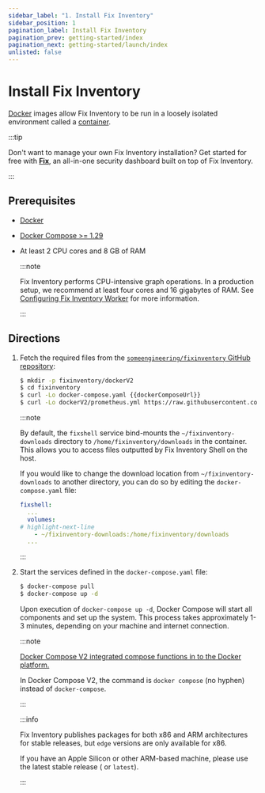 ```yaml
---
sidebar_label: "1. Install Fix Inventory"
sidebar_position: 1
pagination_label: Install Fix Inventory
pagination_prev: getting-started/index
pagination_next: getting-started/launch/index
unlisted: false
---
```


# Install Fix Inventory

[Docker](https://docker.com) images allow Fix Inventory to be run in a loosely isolated environment called a [container](https://docs.docker.com/get-started/overview#containers).

:::tip

Don't want to manage your own Fix Inventory installation? Get started for free with **[Fix](https://fix.security)**, an all-in-one security dashboard built on top of Fix Inventory.

:::

## Prerequisites

- [Docker](https://docs.docker.com/get-started#download-and-install-docker)

- [Docker Compose >= 1.29](https://docs.docker.com/compose/install)

- At least 2 CPU cores and 8 GB of RAM

  :::note

  Fix Inventory performs CPU-intensive graph operations. In a production setup, we recommend at least four cores and 16 gigabytes of RAM. See [Configuring Fix Inventory Worker](../../reference/configuration/worker.mdx#multi-core-machines) for more information.

  :::

## Directions

1. Fetch the required files from the [`someengineering/fixinventory` GitHub repository](https://github.com/someengineering/fixinventory):

   ```bash
   $ mkdir -p fixinventory/dockerV2
   $ cd fixinventory
   $ curl -Lo docker-compose.yaml {{dockerComposeUrl}}
   $ curl -Lo dockerV2/prometheus.yml https://raw.githubusercontent.com/someengineering/fixinventory/{{repoBranch}}/dockerV2/prometheus.yml
   ```

   :::note

   By default, the `fixshell` service bind-mounts the `~/fixinventory-downloads` directory to `/home/fixinventory/downloads` in the container. This allows you to access files outputted by Fix Inventory Shell on the host.

   If you would like to change the download location from `~/fixinventory-downloads` to another directory, you can do so by editing the `docker-compose.yaml` file:

   ```yaml
   fixshell:
     ...
     volumes:
   # highlight-next-line
       - ~/fixinventory-downloads:/home/fixinventory/downloads
     ...
   ```

   :::

2. Start the services defined in the `docker-compose.yaml` file:

   ```bash
   $ docker-compose pull
   $ docker-compose up -d
   ```

   Upon execution of `docker-compose up -d`, Docker Compose will start all components and set up the system. This process takes approximately 1-3 minutes, depending on your machine and internet connection.

   :::note

   [Docker Compose V2 integrated compose functions in to the Docker platform.](https://docs.docker.com/compose/#compose-v2-and-the-new-docker-compose-command)

   In Docker Compose V2, the command is `docker compose` (no hyphen) instead of `docker-compose`.

   :::

   <VersionOnly allowed="current">

   :::info

   Fix Inventory publishes packages for both x86 and ARM architectures for stable releases, but `edge` versions are only available for x86.

   If you have an Apple Silicon or other ARM-based machine, please use the latest stable release (<LatestRelease /> or `latest`).

   :::

   </VersionOnly>
